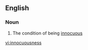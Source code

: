 ==English==

===Noun===
{{en-noun|-|es}}

# The condition of being [[innocuous]]

[[vi:innocuousness]]